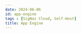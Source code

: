 ```yaml
---
date: 2024-06-06
id: app-engine
tags : [SigNoz Cloud, Self-Host]
title: App Engine
---
```


<DocCardContainer>

<DocCard
    title="📄️ Logging"
    description="This guide provides a detailed walkthrough on how to set up App Engine to send the logs to SigNoz."
    href="/docs/gcp-monitoring/app-engine/logging/"
/>

<DocCard
    title="📄️ Metrics"
    description="This guide provides a detailed walkthrough on how to set up App Engine to send the metrics to SigNoz."
    href="/docs/gcp-monitoring/app-engine/metrics/"
/>

<DocCard
    title="📄️ APM & Tracing"
    description="This guide provides a detailed walkthrough on how to set up App Engine to send the traces to SigNoz."
    href="/docs/gcp-monitoring/app-engine/tracing/"
/>

</DocCardContainer>
